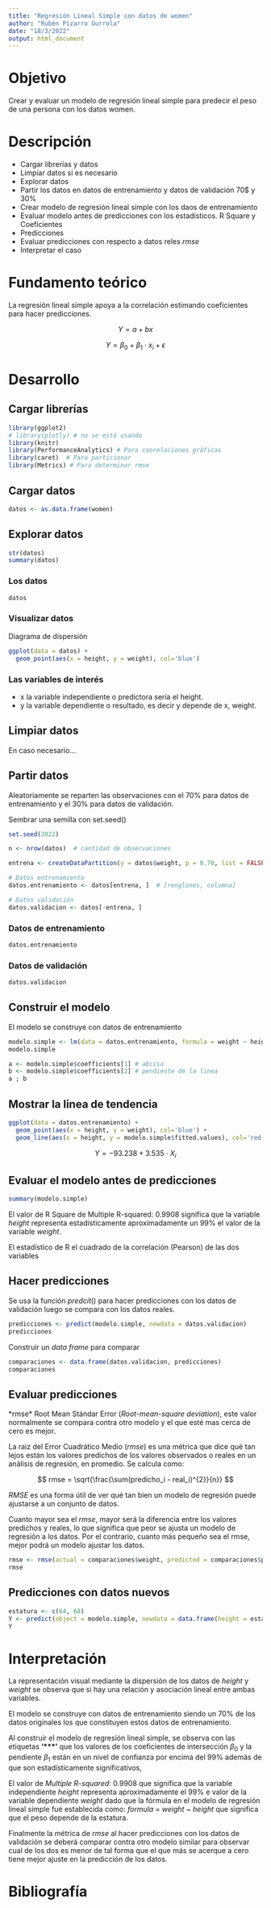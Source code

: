 ---
title: "Regresión Lineal Simple con datos de women"
author: "Rubén Pizarro Gurrola"
date: "18/3/2022"
output: html_document
---

# Objetivo

Crear y evaluar un modelo de regresión lineal simple para predecir el peso de una persona con los datos women.

# Descripción

-   Cargar librerías y datos
-   Limpiar datos si es necesario
-   Explorar datos
-   Partir los datos en datos de entrenamiento y datos de validación 70\$ y 30%
-   Crear modelo de regresión lineal simple con los daos de entrenamiento
-   Evaluar modelo antes de predicciones con los estadísticos. R Square y Coeficientes
-   Predicciones
-   Evaluar predicciones con respecto a datos reles *rmse*
-   Interpretar el caso

# Fundamento teórico

La regresión lineal simple apoya a la correlación estimando coeficientes para hacer predicciones.

$$
Y = a + bx
$$

$$
Y = \beta_0 + \beta_1\cdot x_i + \epsilon
$$

# Desarrollo

## Cargar librerías

```{r}
library(ggplot2)
# library(plotly) # no se está usando
library(knitr)
library(PerformanceAnalytics) # Para coorelaciones gráficas
library(caret)  # Para particionar
library(Metrics) # Para determinar rmse 
```

## Cargar datos

```{r}
datos <- as.data.frame(women)
```

## Explorar datos

```{r}
str(datos)
summary(datos)
```

### Los datos

```{r}
datos
```

### Visualizar datos

Diagrama de dispersión

```{r}
ggplot(data = datos) +
  geom_point(aes(x = height, y = weight), col='blue')
```

### Las variables de interés

-   x la variable independiente o predictora sería el height.
-   y la variable dependiente o resultado, es decir y depende de x, weight.

## Limpiar datos

En caso necesario...

## Partir datos

Aleatoriamente se reparten las observaciones con el 70% para datos de entrenamiento y el 30% para datos de validación.

Sembrar una semilla con set.seed()

```{r}
set.seed(2022)
```

```{r}
n <- nrow(datos)  # cantidad de observaciones
```

```{r}
entrena <- createDataPartition(y = datos$weight, p = 0.70, list = FALSE, times = 1)

# Datos entrenamiento
datos.entrenamiento <- datos[entrena, ]  # [renglones, columna]

# Datos validación
datos.validacion <- datos[-entrena, ]
```

### Datos de entrenamiento

```{r}
datos.entrenamiento
```

### Datos de validación

```{r}
datos.validacion
```

## Construir el modelo

El modelo se construye con datos de entrenamiento

```{r}
modelo.simple <- lm(data = datos.entrenamiento, formula = weight ~ height)
modelo.simple
```

```{r}
a <- modelo.simple$coefficients[1] # abcisa
b <- modelo.simple$coefficients[2] # pendiente de la linea
a ; b 
```

## Mostrar la linea de tendencia

```{r}
ggplot(data = datos.entrenamiento) +
  geom_point(aes(x = height, y = weight), col='blue') +
  geom_line(aes(x = height, y = modelo.simple$fitted.values), col='red')
```

$$
Y = -93.238 + 3.535 \cdot X_i
$$

## Evaluar el modelo antes de predicciones

```{r}
summary(modelo.simple)
```

El valor de R Square de Multiple R-squared: 0.9908 significa que la variable *height* representa estadísticamente aproximadamente un 99% el valor de la variable *weight*.

El estadístico de R el cuadrado de la correlación (Pearson) de las dos variables

## Hacer predicciones

Se usa la función *predcit*() para hacer predicciones con los datos de validación luego se compara con los datos reales.

```{r}
predicciones <- predict(modelo.simple, newdata = datos.validacion)
predicciones
```

Construir un *data frame* para comparar

```{r}
comparaciones <- data.frame(datos.validacion, predicciones)
comparaciones
```

## Evaluar predicciones

\*rmse\* Root Mean Stándar Error (*Root-mean-square deviation*), este valor normalmente se compara contra otro modelo y el que esté mas cerca de cero es mejor.

La raiz del Error Cuadrático Medio (*rmse*) es una métrica que dice qué tan lejos están los valores predichos de los valores observados o reales en un análisis de regresión, en promedio. Se calcula como:

$$
rmse = \sqrt{\frac{\sum(predicho_i - real_i)^{2}}{n}}
$$

*RMSE* es una forma útil de ver qué tan bien un modelo de regresión puede ajustarse a un conjunto de datos.

Cuanto mayor sea el *rmse*, mayor será la diferencia entre los valores predichos y reales, lo que significa que peor se ajusta un modelo de regresión a los datos. Por el contrario, cuanto más pequeño sea el rmse, mejor podrá un modelo ajustar los datos.

```{r}
rmse <- rmse(actual = comparaciones$weight, predicted = comparaciones$predicciones)
rmse
```

## Predicciones con datos nuevos

```{r}
estatura <- c(64, 68)
Y <- predict(object = modelo.simple, newdata = data.frame(height = estatura))
Y

```

# Interpretación

La representación visual mediante la dispersión de los datos de *height* y *weight* se observa que si hay una relación y asociación lineal entre ambas variables.

El modelo se construye con datos de entrenamiento siendo un 70% de los datos originales los que constituyen estos datos de entrenamiento.

Al construir el modelo de regresión lineal simple, se observa con las etiquetas **'\*\*\*'** que los valores de los coeficientes de intersección $\beta_0$ y la pendiente $\beta_1$ están en un nivel de confianza por encima del 99% además de que son estadísticamente significativos,

El valor de *Multiple R-squared*: 0.9908 que significa que la variable independiente *height* representa aproximadamente el 99% e valor de la variable dependiente *weight* dado que la fórmula en el modelo de regresión lineal simple fué establecida como: *formula = weight \~ height* que significa que el peso depende de la estatura.

Finalmente la métrica de *rmse* al hacer predicciones con los datos de validación se deberá comparar contra otro modelo similar para observar cual de los dos es menor de tal forma que el que más se acerque a cero tiene mejor ajuste en la predicción de los datos.

# Bibliografía
